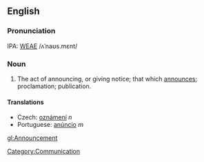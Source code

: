 ==English==
===Pronunciation===
IPA: [[WEAE]] /ʌˈnaʊs.mɛnt/

===Noun===
# The act of announcing, or giving notice; that which [[announce]]s; proclamation; publication.
<!-- material copied from Webster's Revised Unabridged Dictionary (1913) -->

====Translations====
*Czech: [[oznámení]] ''n''
*Portuguese: [[anúncio]] ''m''

[[Category:Communication]]

[[gl:Announcement]]